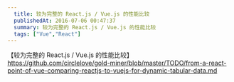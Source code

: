 ```yaml
---
  title: 较为完整的 React.js / Vue.js 的性能比较
  publishedAt: 2016-07-06 00:47:37
  summary: 较为完整的 React.js / Vue.js 的性能比较
  tags: ["Vue","React"]
---
```


【较为完整的 React.js / Vue.js 的性能比较】
https://github.com/circlelove/gold-miner/blob/master/TODO/from-a-react-point-of-vue-comparing-reactjs-to-vuejs-for-dynamic-tabular-data.md

